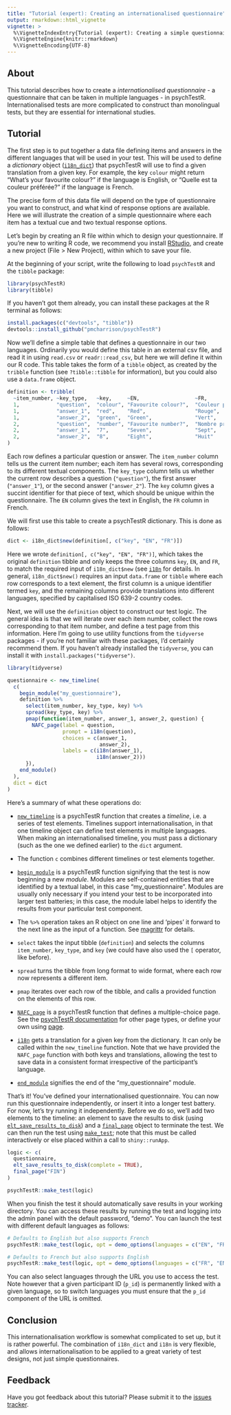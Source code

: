 ```yaml
---
title: "Tutorial (expert): Creating an internationalised questionnaire"
output: rmarkdown::html_vignette
vignette: >
  %\VignetteIndexEntry{Tutorial (expert): Creating a simple questionnaire}
  %\VignetteEngine{knitr::rmarkdown}
  %\VignetteEncoding{UTF-8}
---
```

  
## About

This tutorial describes how to create a *internationalised questionnaire* -
a questionnaire that can be taken in multiple languages - in psychTestR.
Internationalised tests are more complicated to construct than 
monolingual tests, but they are essential for international studies.

## Tutorial

The first step is to put together a data file defining items and 
answers in the different languages that will be used in your test.
This will be used to define a *dictionary* object
([`i18n_dict`](https://pmcharrison.github.io/psychTestR/reference/i18n_dict.html))
that psychTestR will use to find a given translation from a given key.
For example, the key `colour` might return "What's your favourite colour?"
if the language is English, or "Quelle est ta couleur préférée?"
if the language is French.

The precise form of this data file will depend on the type of questionnaire
you want to construct, and what kind of response options are available.
Here we will illustrate the creation of a simple questionnaire 
where each item has a textual cue and two textual response options.

Let's begin by creating an R file within which to design your questionnaire.
If you're new to writing R code, we recommend you install 
[RStudio](https://rstudio.com), and create a new project (File > New Project),
within which to save your file.

At the beginning of your script, write the following to load 
`psychTestR` and the `tibble` package:

```r
library(psychTestR)
library(tibble)
```

If you haven't got them already, you can install these packages at the 
R terminal as follows:

``` r
install.packages(c("devtools", "tibble"))
devtools::install_github("pmcharrison/psychTestR")
```

Now we'll define a simple table that defines a questionnaire 
in our two languages.
Ordinarily you would define this table in an external csv file,
and read it in using `read.csv` or `readr::read_csv`,
but here we will define it within our R code.
This table takes the form of a `tibble` object, 
as created by the `tribble` function
(see `?tibble::tibble` for information),
but you could also use a `data.frame` object.

```r
definition <- tribble(
  ~item_number, ~key_type,   ~key,     ~EN,                  ~FR,
  1,            "question",  "colour", "Favourite colour?",  "Couleur préférée?",
  1,            "answer_1",  "red",    "Red",                "Rouge",
  1,            "answer_2",  "green",  "Green",              "Vert",
  2,            "question",  "number", "Favourite number?",  "Nombre préféré?",
  2,            "answer_1",  "7",      "Seven",              "Sept",
  2,            "answer_2",  "8",      "Eight",              "Huit"
)
```

Each row defines a particular question or answer.
The `item_number` column tells us the current item number;
each item has several rows, corresponding to its different textual components.
The `key_type` column tells us whether the current row describes a
question (`"question"`),
the first answer (`"answer_1"`),
or the second answer (`"answer_2"`).
The `key` column gives a succint identifier for that piece of text,
which should be unique within the questionnaire.
The `EN` column gives the text in English, 
the `FR` column in French.

We will first use this table to create a psychTestR dictionary.
This is done as follows:

```r
dict <- i18n_dict$new(definition[, c("key", "EN", "FR")])
```

Here we wrote `definition[, c("key", "EN", "FR")]`, which 
takes the original `definition` tibble and only keeps the three columns
`key`, `EN`, and `FR`, to match the required input of 
`i18n_dict$new` (see 
[`i18n`](https://pmcharrison.github.io/psychTestR/reference/i18n.html)
for details.
In general, `i18n_dict$new()` requires an input `data.frame` or `tibble`
where each row corresponds to a text element,
the first column is a unique identifier termed `key`,
and the remaining columns provide translations into different languages,
specified by capitalised ISO 639-2 country codes.

Next, we will use the `definition` object to construct our test logic.
The general idea is that we will iterate over each item number,
collect the rows corresponding to that item number,
and define a test page from this information. 
Here I'm going to use utility functions from the `tidyverse` packages -
if you're not familiar with these packages, I'd certainly recommend them.
If you haven't already installed the `tidyverse`, 
you can install it with `install.packages("tidyverse")`.

```r
library(tidyverse)

questionnaire <- new_timeline(
  c(
    begin_module("my_questionnaire"),
    definition %>% 
      select(item_number, key_type, key) %>% 
      spread(key_type, key) %>% 
      pmap(function(item_number, answer_1, answer_2, question) {
        NAFC_page(label = question, 
                  prompt = i18n(question),
                  choices = c(answer_1, 
                              answer_2),
                  labels = c(i18n(answer_1), 
                             i18n(answer_2)))
      }), 
    end_module()
  ),
  dict = dict
)

```

Here's a summary of what these operations do:

- [`new_timeline`](https://pmcharrison.github.io/psychTestR/reference/new_timeline.html)
is a psychTestR function that creates a *timeline*,
i.e. a series of test elements.
Timelines support internationalisation, in that one timeline object
can define test elements in multiple languages.
When making an internationalised timeline, you must pass a dictionary
(such as the one we defined earlier) to the `dict` argument.

- The function `c` combines different timelines or test elements together.

- [`begin_module`](https://pmcharrison.github.io/psychTestR/reference/begin_module.html)
is a psychTestR function signifying that the test is now beginning a new *module*.
Modules are self-contained entities that are identified by a textual label, 
in this case "my_questionnaire".
Modules are usually only necessary if you intend your test to be 
incorporated into larger test batteries; 
in this case, the module label helps to identify the results 
from your particular test component.

- The `%>%` operation takes an R object on one line and 'pipes'
it forward to the next line as the input of a function.
See [magrittr](https://magrittr.tidyverse.org/) for details.

- `select` takes the input tibble (`definition`) and selects the columns
`item_number`, `key_type`, and `key`
(we could have also used the `[` operator, like before).

- `spread` turns the tibble from long format to wide format,
where each row now represents a different item.

- `pmap` iterates over each row of the tibble, 
and calls a provided function on the elements of this row.

- [`NAFC_page`](https://pmcharrison.github.io/psychTestR/reference/NAFC_page.html)
is a psychTestR function that defines a multiple-choice page.
See the [psychTestR documentation](https://pmcharrison.github.io/psychTestR/reference/index.html)
for other page types, or define your own using 
[page](https://pmcharrison.github.io/psychTestR/reference/page.html).

- [`i18n`](https://pmcharrison.github.io/psychTestR/reference/i18n.html)
gets a translation for a given key from the dictionary.
It can only be called within the `new_timeline` function.
Note that we have provided the `NAFC_page` function
with both keys and translations,
allowing the test to save data in a consistent format
irrespective of the participant's language.

- [`end_module`](https://pmcharrison.github.io/psychTestR/reference/end_module.html)
signifies the end of the "my_questionnaire" module.

That's it! You've defined your internationalised questionnaire.
You can now run this questionnaire independently, 
or insert it into a longer test battery.
For now, let's try running it independently. 
Before we do so, we'll add two elements to the timeline:
an element to save the results to disk 
(using [`elt_save_results_to_disk`](https://pmcharrison.github.io/psychTestR/reference/elt_save_results_to_disk.html))
and a [`final_page`](https://pmcharrison.github.io/psychTestR/reference/final_page.html) 
object to terminate the test.
We can then run the test using [`make_test`](https://pmcharrison.github.io/psychTestR/reference/make_test.html);
note that this must be called interactively or else 
placed within a call to `shiny::runApp`.

```r
logic <- c(
  questionnaire,
  elt_save_results_to_disk(complete = TRUE),
  final_page("FIN")
)

psychTestR::make_test(logic)
```

When you finish the test it should automatically save results in your 
working directory. 
You can access these results by running the test
and logging into the admin panel with the default password, "demo".
You can launch the test with different default languages as follows:

```r
# Defaults to English but also supports French
psychTestR::make_test(logic, opt = demo_options(languages = c("EN", "FR")))

# Defaults to French but also supports English
psychTestR::make_test(logic, opt = demo_options(languages = c("FR", "EN")))
```

You can also select languages through the URL you use to access the test.
Note however that a given participant ID (`p_id`) is permanently linked with a
given language, so to switch languages you must ensure that the `p_id`
component of the URL is omitted.

## Conclusion

This internationalisation workflow is somewhat complicated to set up,
but it is rather powerful. 
The combination of `i18n_dict` and `i18n` is very flexible,
and allows internationalisation to be applied to a great variety of test designs,
not just simple questionnaires.

## Feedback

Have you got feedback about this tutorial? 
Please submit it to the [issues tracker](https://github.com/pmcharrison/psychTestR/issues).

